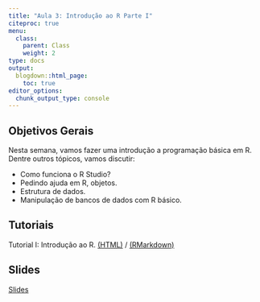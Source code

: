 ```yaml
---
title: "Aula 3: Introdução ao R Parte I"
citeproc: true
menu: 
  class:
    parent: Class
    weight: 2
type: docs
output:
  blogdown::html_page:
    toc: true
editor_options: 
  chunk_output_type: console
---
```


## Objetivos Gerais

Nesta semana, vamos fazer uma introdução a programação básica em R. Dentre outros tópicos, vamos discutir:

- Como funciona o R Studio?
- Pedindo ajuda em R, objetos.
- Estrutura de dados.
- Manipulação de bancos de dados com R básico.



 
## Tutoriais

Tutorial I: Introdução ao R. [(HTML)](/Tutoriais/tutorial2_rbasico.html) / [(RMarkdown)](/Tutoriais/tutorial2_rbasico.rmd)


## Slides

[Slides](/slides/slides-02-intro.html)

